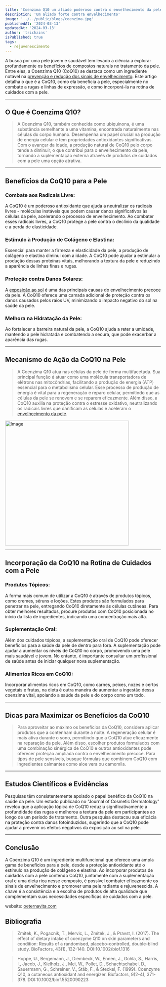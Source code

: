 ```yaml
---
title: 'Coenzima Q10 um aliado poderoso contra o envelhecimento da pele.'
description: 'Um aliado forte contra envelhecimento'
image: '../../public/blogs/coenzima.jpg'
publishedAt: '2024-03-13'
updatedAt: '2024-03-13'
author: 'trichains'
isPublished: true
tags:
  - rejuvenescimento
---
```


A busca por uma pele jovem e saudável tem levado a ciência a explorar profundamente os benefícios de compostos naturais no tratamento da pele. Entre eles, a Coenzima Q10 (CoQ10) se destaca como um ingrediente notável na [prevenção e redução dos sinais de envelhecimento](https://oeternavita.com/?utm_source=backlink1-eternavita). Este artigo detalha o que é a CoQ10, como ela beneficia a pele, especialmente no combate a rugas e linhas de expressão, e como incorporá-la na rotina de cuidados com a pele.

---

## O Que é Coenzima Q10?


> A Coenzima Q10, também conhecida como ubiquinona, é uma substância semelhante a uma vitamina, encontrada naturalmente nas células do corpo humano. Desempenha um papel crucial na produção de energia celular e tem propriedades antioxidantes significativas. Com o avançar da idade, a produção natural de CoQ10 pelo corpo tende a diminuir, o que contribui para o envelhecimento da pele, tornando a suplementação externa através de produtos de cuidados com a pele uma opção atrativa.

---

## Benefícios da CoQ10 para a Pele

### Combate aos Radicais Livre:
 A CoQ10 é um poderoso antioxidante que ajuda a neutralizar os radicais livres - moléculas instáveis que podem causar danos significativos às células da pele, acelerando o processo de envelhecimento. Ao combater esses radicais livres, a CoQ10 protege a pele contra o declínio da qualidade e a perda de elasticidade.

### Estímulo à Produção de Colágeno e Elastina:
  Essencial para manter a firmeza e elasticidade da pele, a produção de colágeno e elastina diminui com a idade. A CoQ10 pode ajudar a estimular a produção dessas proteínas vitais, melhorando a textura da pele e reduzindo a aparência de linhas finas e rugas.

### Proteção contra Danos Solares:
  A [exposição ao sol](https://www.tuasaude.com/beneficios-do-sol/) é uma das principais causas do envelhecimento precoce da pele. A CoQ10 oferece uma camada adicional de proteção contra os danos causados pelos raios UV, minimizando o impacto negativo do sol na saúde da pele.

### Melhora na Hidratação da Pele: 
  Ao fortalecer a barreira natural da pele, a CoQ10 ajuda a reter a umidade, mantendo a pele hidratada e combatendo a secura, que pode exacerbar a aparência das rugas.

---

## Mecanismo de Ação da CoQ10 na Pele

> A Coenzima Q10 atua nas células da pele de forma multifacetada. Sua principal função é atuar como uma molécula transportadora de elétrons nas mitocôndrias, facilitando a produção de energia (ATP) essencial para o metabolismo celular. Esse processo de produção de energia é vital para a regeneração e reparo celular, permitindo que as células da pele se renovem e se reparem eficazmente. Além disso, a CoQ10 auxilia na proteção contra o estresse oxidativo, neutralizando os radicais livres que danificam as células e aceleram o [envelhecimento da pele](https://pharmasix.com.br/blog/blogs/linhas-de-expressao).

<Image
  src="/blog/blogs/Q10.jpg"
  width="400"
  height="404"
  alt="Image"
  sizes="100vw"
/>

---

## Incorporação da CoQ10 na Rotina de Cuidados com a Pele

### Produtos Tópicos: 
A forma mais comum de utilizar a CoQ10 é através de produtos tópicos, como cremes, séruns e loções. Estes produtos são formulados para penetrar na pele, entregando CoQ10 diretamente às células cutâneas. Para obter melhores resultados, procure produtos com CoQ10 posicionada no início da lista de ingredientes, indicando uma concentração mais alta.

### Suplementação Oral: 
Além dos cuidados tópicos, a suplementação oral de CoQ10 pode oferecer benefícios para a saúde da pele de dentro para fora. A suplementação pode ajudar a aumentar os níveis de CoQ10 no corpo, promovendo uma pele mais saudável e jovem. No entanto, é importante consultar um profissional de saúde antes de iniciar qualquer nova suplementação.

### Alimentos Ricos em CoQ10:
Incorporar alimentos ricos em CoQ10, como carnes, peixes, nozes e certos vegetais e frutas, na dieta é outra maneira de aumentar a ingestão dessa coenzima vital, apoiando a saúde da pele e do corpo como um todo.

---

## Dicas para Maximizar os Benefícios da CoQ10

> Para aproveitar ao máximo os benefícios da CoQ10, considere aplicar produtos que a contenham durante a noite. A regeneração celular é mais ativa durante o sono, permitindo que a CoQ10 atue eficazmente na reparação da pele. Além disso, escolher produtos formulados com uma combinação sinérgica de CoQ10 e outros antioxidantes pode oferecer proteção ampliada contra o envelhecimento precoce. Para tipos de pele sensíveis, busque fórmulas que combinem CoQ10 com ingredientes calmantes como aloe vera ou camomila.

---

## Estudos Científicos e Evidências

Pesquisas têm consistentemente apoiado o papel benéfico da CoQ10 na saúde da pele. Um estudo publicado no "Journal of Cosmetic Dermatology" revelou que a aplicação tópica de CoQ10 reduziu significativamente a profundidade das rugas e melhorou a textura da pele em participantes ao longo de um período de tratamento. Outra pesquisa destacou sua eficácia na proteção contra danos fotoinduzidos, sugerindo que a CoQ10 pode ajudar a prevenir os efeitos negativos da exposição ao sol na pele.

---


## Conclusão

A Coenzima Q10 é um ingrediente multifuncional que oferece uma ampla gama de benefícios para a pele, desde a proteção antioxidante até o estímulo na produção de colágeno e elastina. Ao incorporar produtos de cuidados com a pele contendo CoQ10, juntamente com a suplementação oral e uma dieta rica nesse composto, é possível combater eficazmente os sinais de envelhecimento e promover uma pele radiante e rejuvenescida. A chave é a consistência e a escolha de produtos de alta qualidade que complementam suas necessidades específicas de cuidados com a pele.

website: [oeternavita.com](https://oeternavita.com/?utm_source=backlink1-eternavita)

## Bibliografia

> Zmitek, K., Pogacnik, T., Mervic, L., Zmitek, J., & Pravst, I. (2017). The effect of dietary intake of coenzyme Q10 on skin parameters and condition: Results of a randomised, placebo-controlled, double-blind study. BioFactors, 43(1), 132-140. DOI:10.1002/biof.1316


>  Hoppe, U., Bergemann, J., Diembeck, W., Ennen, J., Gohla, S., Harris, I., Jacob, J., Kielholz, J., Mei, W., Pollet, D., Schachtschabel, D., Sauermann, G., Schreiner, V., Stäb, F., & Steckel, F. (1999). Coenzyme Q10, a cutaneous antioxidant and energizer. Biofactors, 9(2-4), 371-378. DOI:10.1002/biof.5520090223





